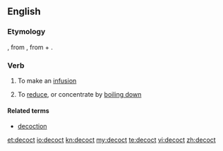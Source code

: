==English==
===Etymology===
{{etyl|fro}}, from {{etyl|la}} {{term|decoquere||[[boil down]]|lang=la}}, from {{term|de-|lang=la}} + {{term|coquere||cook|lang=la}}.

===Verb===
{{en-verb}}

# {{context|cooking}} To make an [[infusion]]
# {{context|cooking}} To [[reduce]], or concentrate by [[boil down|boiling down]]

====Related terms====
* [[decoction]]

[[et:decoct]]
[[io:decoct]]
[[kn:decoct]]
[[my:decoct]]
[[te:decoct]]
[[vi:decoct]]
[[zh:decoct]]